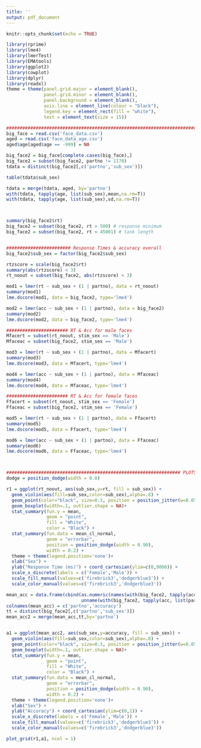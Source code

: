---
title: ''
output: pdf_document
---

```{r setup, include=FALSE}
knitr::opts_chunk$set(echo = TRUE)
```

```{r everything}




library(rprime)
library(lme4)
library(lmerTest)
library(EMAtools)
library(ggplot2)
library(cowplot)
library(dplyr)
library(readxl)
theme = theme(panel.grid.major = element_blank(), 
              panel.grid.minor = element_blank(), 
              panel.background = element_blank(), 
              axis.line = element_line(colour = "black"), 
              legend.key = element_rect(fill = "white"),
              text = element_text(size = 15))

#########################################################################################
big_face = read.csv('face_data.csv')
aged = read.csv('face_data_age.csv')
aged$age[aged$age == -999] = NA

big_face2 = big_face[complete.cases(big_face),]
big_face2 = subset(big_face2, partno != 1170)
tdata = distinct(big_face2[,c('partno','sub_sex')])

table(tdata$sub_sex)

tdata = merge(tdata, aged, by='partno')
with(tdata, tapply(age, list(sub_sex),mean,na.rm=T))
with(tdata, tapply(age, list(sub_sex),sd,na.rm=T))



summary(big_face2$rt)
big_face2 = subset(big_face2, rt > 500) # response minimum
big_face2 = subset(big_face2, rt < 45001) # task length


######################## Response Times & accuracy overall
big_face2$sub_sex = factor(big_face2$sub_sex)

rtzscore = scale(big_face2$rt)
summary(abs(rtzscore) < 3)
rt_noout = subset(big_face2, abs(rtzscore) < 3)

mod1 = lmer(rt ~ sub_sex + (1 | partno), data = rt_noout)
summary(mod1)
lme.dscore(mod1, data = big_face2, type='lme4')

mod2 = lmer(acc ~ sub_sex + (1 | partno), data = big_face2)
summary(mod2)
lme.dscore(mod2, data = big_face2, type='lme4')

####################### RT & Acc for male faces
Mfacert = subset(rt_noout, stim_sex == 'Male')
Mfaceac = subset(big_face2, stim_sex == 'Male')

mod3 = lmer(rt ~ sub_sex + (1 | partno), data = Mfacert)
summary(mod3)
lme.dscore(mod3, data = Mfacert, type='lme4')

mod4 = lmer(acc ~ sub_sex + (1 | partno), data = Mfaceac)
summary(mod4)
lme.dscore(mod4, data = Mfaceac, type='lme4')

####################### RT & Acc for female faces
Ffacert = subset(rt_noout, stim_sex == 'Female')
Ffaceac = subset(big_face2, stim_sex == 'Female')

mod5 = lmer(rt ~ sub_sex + (1 | partno), data = Ffacert)
summary(mod5)
lme.dscore(mod5, data = Ffacert, type='lme4')

mod6 = lmer(acc ~ sub_sex + (1 | partno), data = Ffaceac)
summary(mod6)
lme.dscore(mod6, data = Ffaceac, type='lme4')



################################################################# PLOTS for overall
dodge = position_dodge(width = 0.8)

r1 = ggplot(rt_noout, aes(sub_sex,y=rt, fill = sub_sex)) +
  geom_violin(aes(fill=sub_sex,color=sub_sex),alpha=.8) +
  geom_point(color="black", size=0.3, position = position_jitter(w=0.05),alpha=.04) +
  geom_boxplot(width=.1, outlier.shape = NA)+
  stat_summary(fun.y = mean, 
               geom = "point", 
               fill = "White", 
               color = "Black") +
  stat_summary(fun.data = mean_cl_normal,                
               geom = "errorbar", 
               position = position_dodge(width = 0.90),
               width = 0.2) +
  theme + theme(legend.position='none')+
  xlab("Sex") +
  ylab("Response Time (ms)") + coord_cartesian(ylim=c(0,9000)) +
  scale_x_discrete(labels = c('Female','Male')) + 
  scale_fill_manual(values=c('firebrick3','dodgerblue3')) +
  scale_color_manual(values=c('firebrick3','dodgerblue3'))

mean_acc = data.frame(cbind(as.numeric(names(with(big_face2, tapply(acc, list(partno),mean,na.rm=T)))),
                            unname(with(big_face2, tapply(acc, list(partno),mean,na.rm=T)))))
colnames(mean_acc) = c('partno','accuracy')
tt = distinct(big_face2[,c('partno','sub_sex')])
mean_acc2 = merge(mean_acc,tt,by='partno')


a1 = ggplot(mean_acc2, aes(sub_sex,y=accuracy, fill = sub_sex)) +
  geom_violin(aes(fill=sub_sex,color=sub_sex),alpha=.8) +
  geom_point(color="black", size=0.3, position = position_jitter(w=0.05),alpha=.2) +
  geom_boxplot(width=.1, outlier.shape = NA)+
  stat_summary(fun.y = mean, 
               geom = "point", 
               fill = "White", 
               color = "Black") +
  stat_summary(fun.data = mean_cl_normal,                
               geom = "errorbar", 
               position = position_dodge(width = 0.90),
               width = 0.2) +
  theme + theme(legend.position='none')+
  xlab("Sex") +
  ylab("Accuracy") + coord_cartesian(ylim=c(0,1)) +
  scale_x_discrete(labels = c('Female','Male')) + 
  scale_fill_manual(values=c('firebrick3','dodgerblue3')) +
  scale_color_manual(values=c('firebrick3','dodgerblue3'))

plot_grid(r1,a1, ncol = 1)




```